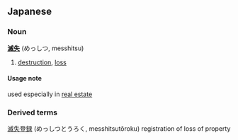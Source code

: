 ==Japanese==
===Noun===
'''[[滅]][[失]]''' (めっしつ, messhitsu)
# [[destruction]], [[loss]]
====Usage note====
used especially in [[real estate]]
===Derived terms===
[[滅失登録]] (めっしつとうろく, messhitsut&#333;roku) registration of loss of property